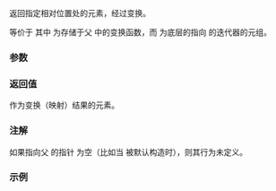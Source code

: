 {{cpp/ranges/zip_transform_view/iterator/title|operator[]}}
{{cpp/ranges/zip_transform_view/navbar}}
{{dcl begin}}
{{dcl|since=c++23|1=
constexpr decltype(auto) operator[]( difference_type n ) const
    requires ranges::random_access_range&lt;Base&gt;;
}}
{{dcl end}}

返回指定相对位置处的元素，经过变换。

等价于
{{source|1=
return
    std::apply
    (
        [&amp;]&lt;class... Is&gt;(const Is&amp;... iters) -&gt; decltype(auto)
        {
            return std::invoke(*parent_-&gt;fun_, iters[std::iter_difference_t&lt;Is&gt;(n)]...);
        },
        inner_.current_
    );
}}
其中 {{c|*parent_-&gt;fun_}} 为存储于父 {{lc|ranges::zip_transform_view}} 中的变换函数，而 {{tt|''current_''}} 为底层的指向 {{c|Views...}} 的迭代器的元组。

===参数===
{{par begin}}
{{par|n|相对于当前位置的位置。}}
{{par end}}

===返回值===
作为变换（映射）结果的元素。

===注解===
如果指向父 {{lc|ranges::zip_transform_view}} 的指针 {{tt|''parent_''}} 为空（比如当 {{c|*this}} 被默认构造时），则其行为未定义。

===示例===
{{example
|code=
|output=
}}

{{langlinks|de|en|es|fr|ja|ru}}